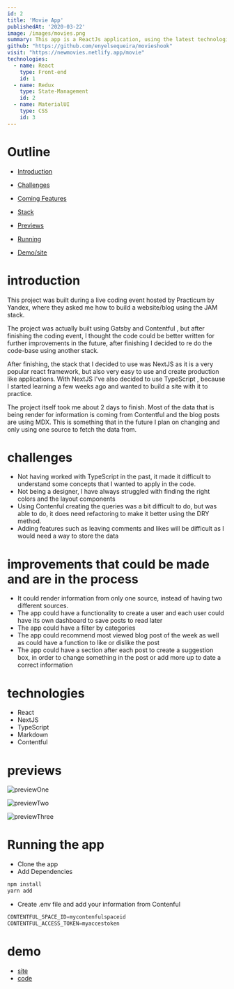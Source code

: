 ```yaml
---
id: 2
title: 'Movie App'
publishedAt: '2020-03-22'
image: /images/movies.png
summary: This app is a ReactJs application, using the latest technologies, such as hooks, scss modules to style and the most important using AI, I've integrated AI to be able to ask a few simple question.
github: "https://github.com/enyelsequeira/movieshook"
visit: "https://newmovies.netlify.app/movie"
technologies:
  - name: React
    type: Front-end
    id: 1
  - name: Redux
    type: State-Management
    id: 2
  - name: MaterialUI
    type: CSS
    id: 3
---
```




# Outline

- [Introduction](#introduction)

- [Challenges](#challenges)

- [Coming Features](#improvements-that-could-be-made-and-are-in-the-process)

- [Stack](#technologies)

- [Previews](#previews)
- [Running](#running-the-app)
- [Demo/site](#demo)

# introduction

 This project was built during a live coding event hosted by Practicum by Yandex, where they asked me how to build a website/blog using the <span> JAM </span> stack. 
 
The project was actually built using <span> Gatsby </span> and <span> Contentful </span> , but after finishing the coding event, I thought the code could be better written for further improvements in the future, after finishing I decided to re do the code-base using another stack.

After finishing, the stack that I decided to use was <span> NextJS </span> as it is a very popular react framework, but also very easy to use and create production like applications. With NextJS I've also decided to use <span> TypeScript </span>, because I started learning a few weeks ago and wanted to build a site with it to practice.

The project itself took me about 2 days to finish. Most of the data that is being render for information is coming from <span> Contentful</span> and the blog posts are using <span>MDX</span>. This is something that in the future I plan on changing and only using one source to fetch the data from. 

# challenges
- Not having worked with <span>TypeScript</span> in the past, it made it difficult to understand some concepts that I wanted to apply in the code.
- Not being a designer, I have always struggled with finding the right colors and the layout components
- Using <span> Contenful </span> creating the queries was a bit difficult to do, but was able to do, it does need refactoring to make it better using the DRY method.
- Adding features such as leaving comments and likes will be difficult as I would need a way to store the data  


# improvements that could be made and are in the process
- It could render information from only one source, instead of having two different sources.
- The app could have a functionality to create a user and each user could have its own dashboard to save posts to read later
- The app could have a filter by categories
- The app could recommend most viewed blog post of the week as well as could have a function to like or dislike the post
- The app could have a section after each post to create a suggestion box, in order to change something in the post or add more up to date a correct information

# technologies
- React 
- NextJS
- TypeScript
- Markdown
- Contentful

# previews

![previewOne](/images/blog.png)

![previewTwo](/images/blog.png)

![previewThree](/images/blog.png)

# Running the app

- Clone the app
- Add Dependencies
```bash
npm install 
yarn add
```

- Create .env file and add your information from <span>Contenful</span>
```javascript
CONTENTFUL_SPACE_ID=mycontenfulspaceid
CONTENTFUL_ACCESS_TOKEN=myaccestoken
```


# demo
- [site](https://next-tailwind-blog-git-main-enyelsequeira.vercel.app/)
- [code](https://github.com/enyelsequeira/next-tailwind-blog)